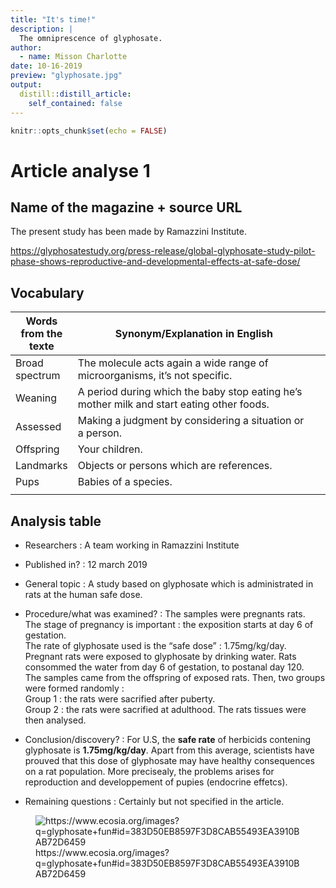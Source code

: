 ```yaml
---
title: "It's time!"
description: |
  The omniprescence of glyphosate.
author:
  - name: Misson Charlotte
date: 10-16-2019
preview: "glyphosate.jpg"
output:
  distill::distill_article:
    self_contained: false
---
```


```r
knitr::opts_chunk$set(echo = FALSE)
```

# Article analyse 1

## Name of the magazine + source URL

The present study has been made by Ramazzini Institute. 

<https://glyphosatestudy.org/press-release/global-glyphosate-study-pilot-phase-shows-reproductive-and-developmental-effects-at-safe-dose/>

## Vocabulary

| Words from the texte | Synonym/Explanation in English                                                            |     |
| -------------------- | ----------------------------------------------------------------------------------------- | --- |
| Broad spectrum       | The molecule acts again a wide range of microorganisms, it's not specific.                |     |
| Weaning              | A period during which the baby stop eating he's mother milk and start eating other foods. |     |
| Assessed             | Making a judgment by considering a situation or a person.                                 |     |
| Offspring            | Your children.                                                                            |     |
| Landmarks            | Objects or persons which are references.                                                  |     |
| Pups                 | Babies of a species.                                                                      |     |
|                      |                                                                                           |     |

## Analysis table


 - Researchers : A team working in Ramazzini Institute  
 - Published in? : 12 march 2019  
 - General topic : A study based on glyphosate which is administrated in rats at the human safe dose.  
 - Procedure/what was examined? : The samples were pregnants rats.   
The stage of pregnancy is important : the exposition starts at day 6 of gestation.  
The rate of glyphosate used is the "safe dose" : 1.75mg/kg/day.  
Pregnant rats were exposed to glyphosate by drinking water. Rats consommed the water from day 6 of gestation, to postanal day 120.  
The samples came from the offspring of exposed rats. 
Then, two groups were formed randomly :  
Group 1 : the rats were sacrified after puberty.  
Group 2 : the rats were sacrified at adulthood.
The rats tissues were then analysed.  


 - Conclusion/discovery? : For U.S, the **safe rate** of herbicids contening glyphosate is **1.75mg/kg/day**. Apart from this average, scientists have prouved that this dose of glyphosate may have healthy consequences on a rat population. More precisealy, the problems arises for reproduction and developpement of pupies (endocrine effetcs).  
 - Remaining questions : Certainly but not specified in the article.  


![https://www.ecosia.org/images?q=glyphosate+fun#id=383D50EB8597F3D8CAB55493EA3910BAB72D6459](glyphosate.jpg) 
